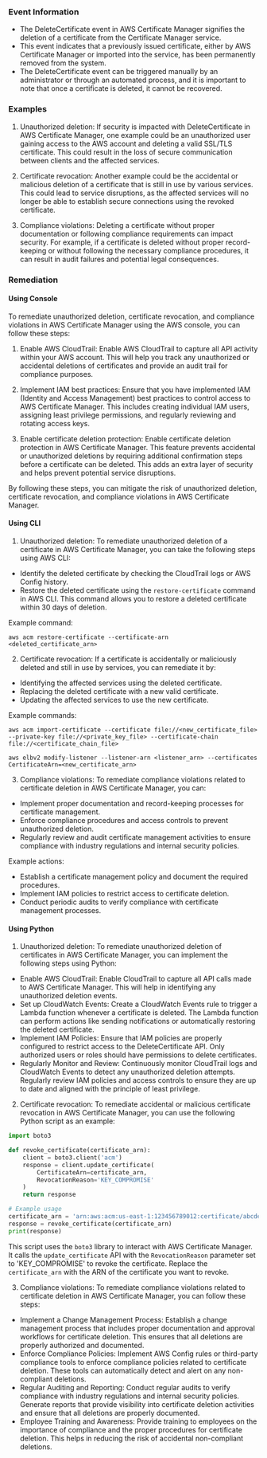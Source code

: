 
### Event Information

- The DeleteCertificate event in AWS Certificate Manager signifies the deletion of a certificate from the Certificate Manager service.
- This event indicates that a previously issued certificate, either by AWS Certificate Manager or imported into the service, has been permanently removed from the system.
- The DeleteCertificate event can be triggered manually by an administrator or through an automated process, and it is important to note that once a certificate is deleted, it cannot be recovered.


### Examples

1. Unauthorized deletion: If security is impacted with DeleteCertificate in AWS Certificate Manager, one example could be an unauthorized user gaining access to the AWS account and deleting a valid SSL/TLS certificate. This could result in the loss of secure communication between clients and the affected services.

2. Certificate revocation: Another example could be the accidental or malicious deletion of a certificate that is still in use by various services. This could lead to service disruptions, as the affected services will no longer be able to establish secure connections using the revoked certificate.

3. Compliance violations: Deleting a certificate without proper documentation or following compliance requirements can impact security. For example, if a certificate is deleted without proper record-keeping or without following the necessary compliance procedures, it can result in audit failures and potential legal consequences.

### Remediation

#### Using Console

To remediate unauthorized deletion, certificate revocation, and compliance violations in AWS Certificate Manager using the AWS console, you can follow these steps:

1. Enable AWS CloudTrail: Enable AWS CloudTrail to capture all API activity within your AWS account. This will help you track any unauthorized or accidental deletions of certificates and provide an audit trail for compliance purposes.

2. Implement IAM best practices: Ensure that you have implemented IAM (Identity and Access Management) best practices to control access to AWS Certificate Manager. This includes creating individual IAM users, assigning least privilege permissions, and regularly reviewing and rotating access keys.

3. Enable certificate deletion protection: Enable certificate deletion protection in AWS Certificate Manager. This feature prevents accidental or unauthorized deletions by requiring additional confirmation steps before a certificate can be deleted. This adds an extra layer of security and helps prevent potential service disruptions.

By following these steps, you can mitigate the risk of unauthorized deletion, certificate revocation, and compliance violations in AWS Certificate Manager.

#### Using CLI

1. Unauthorized deletion: To remediate unauthorized deletion of a certificate in AWS Certificate Manager, you can take the following steps using AWS CLI:

- Identify the deleted certificate by checking the CloudTrail logs or AWS Config history.
- Restore the deleted certificate using the `restore-certificate` command in AWS CLI. This command allows you to restore a deleted certificate within 30 days of deletion.

Example command:
```
aws acm restore-certificate --certificate-arn <deleted_certificate_arn>
```

2. Certificate revocation: If a certificate is accidentally or maliciously deleted and still in use by services, you can remediate it by:

- Identifying the affected services using the deleted certificate.
- Replacing the deleted certificate with a new valid certificate.
- Updating the affected services to use the new certificate.

Example commands:
```
aws acm import-certificate --certificate file://<new_certificate_file> --private-key file://<private_key_file> --certificate-chain file://<certificate_chain_file>
```
```
aws elbv2 modify-listener --listener-arn <listener_arn> --certificates CertificateArn=<new_certificate_arn>
```

3. Compliance violations: To remediate compliance violations related to certificate deletion in AWS Certificate Manager, you can:

- Implement proper documentation and record-keeping processes for certificate management.
- Enforce compliance procedures and access controls to prevent unauthorized deletion.
- Regularly review and audit certificate management activities to ensure compliance with industry regulations and internal security policies.

Example actions:
- Establish a certificate management policy and document the required procedures.
- Implement IAM policies to restrict access to certificate deletion.
- Conduct periodic audits to verify compliance with certificate management processes.

#### Using Python

1. Unauthorized deletion: To remediate unauthorized deletion of certificates in AWS Certificate Manager, you can implement the following steps using Python:

- Enable AWS CloudTrail: Enable CloudTrail to capture all API calls made to AWS Certificate Manager. This will help in identifying any unauthorized deletion events.
- Set up CloudWatch Events: Create a CloudWatch Events rule to trigger a Lambda function whenever a certificate is deleted. The Lambda function can perform actions like sending notifications or automatically restoring the deleted certificate.
- Implement IAM Policies: Ensure that IAM policies are properly configured to restrict access to the DeleteCertificate API. Only authorized users or roles should have permissions to delete certificates.
- Regularly Monitor and Review: Continuously monitor CloudTrail logs and CloudWatch Events to detect any unauthorized deletion attempts. Regularly review IAM policies and access controls to ensure they are up to date and aligned with the principle of least privilege.

2. Certificate revocation: To remediate accidental or malicious certificate revocation in AWS Certificate Manager, you can use the following Python script as an example:

```python
import boto3

def revoke_certificate(certificate_arn):
    client = boto3.client('acm')
    response = client.update_certificate(
        CertificateArn=certificate_arn,
        RevocationReason='KEY_COMPROMISE'
    )
    return response

# Example usage
certificate_arn = 'arn:aws:acm:us-east-1:123456789012:certificate/abcdefg-1234-5678-90ab-cdef12345678'
response = revoke_certificate(certificate_arn)
print(response)
```

This script uses the `boto3` library to interact with AWS Certificate Manager. It calls the `update_certificate` API with the `RevocationReason` parameter set to 'KEY_COMPROMISE' to revoke the certificate. Replace the `certificate_arn` with the ARN of the certificate you want to revoke.

3. Compliance violations: To remediate compliance violations related to certificate deletion in AWS Certificate Manager, you can follow these steps:

- Implement a Change Management Process: Establish a change management process that includes proper documentation and approval workflows for certificate deletion. This ensures that all deletions are properly authorized and documented.
- Enforce Compliance Policies: Implement AWS Config rules or third-party compliance tools to enforce compliance policies related to certificate deletion. These tools can automatically detect and alert on any non-compliant deletions.
- Regular Auditing and Reporting: Conduct regular audits to verify compliance with industry regulations and internal security policies. Generate reports that provide visibility into certificate deletion activities and ensure that all deletions are properly documented.
- Employee Training and Awareness: Provide training to employees on the importance of compliance and the proper procedures for certificate deletion. This helps in reducing the risk of accidental non-compliant deletions.

